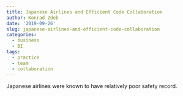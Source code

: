 ```yaml
---
title: Japanese Airlines and Efficient Code Collaboration
author: Konrad Zdeb
date: '2019-09-26'
slug: japanese-airlines-and-efficient-code-collaboration
categories:
  - business
  - BI
tags:
  - practice
  - team
  - collaboration
---
```


Japanese airlines were known to have relatively poor safety record.
